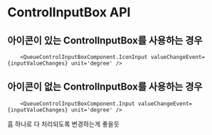 

<Meta of={SelectStories} />

# ControlInputBox API

## 아이콘이 있는 ControlInputBox를 사용하는 경우

```tsx
    <QueueControlInputBoxComponent.IconInput valueChangeEvent={inputValueChanges} unit='degree' />
```


## 아이콘이 없는 ControlInputBox를 사용하는 경우

```tsx
    <QueueControlInputBoxComponent.Input valueChangeEvent={inputValueChanges} unit='degree' />
```

흠 하나로 다 처리되도록 변경하는게 좋을듯